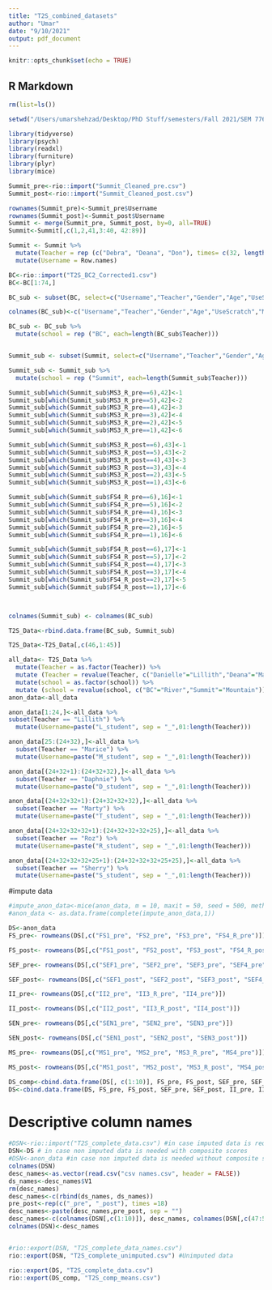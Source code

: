 ```yaml
---
title: "T2S_combined_datasets"
author: "Umar"
date: "9/10/2021"
output: pdf_document
---
```


```r
knitr::opts_chunk$set(echo = TRUE)
```

## R Markdown

```r
rm(list=ls())

setwd("/Users/umarshehzad/Desktop/PhD Stuff/semesters/Fall 2021/SEM 7760/dataset/Cleaning")

library(tidyverse)
library(psych)
library(readxl)
library(furniture)
library(plyr)
library(mice)

```

```r
Summit_pre<-rio::import("Summit_Cleaned_pre.csv")
Summit_post<-rio::import("Summit_Cleaned_post.csv")

rownames(Summit_pre)<-Summit_pre$Username
rownames(Summit_post)<-Summit_post$Username
Summit <- merge(Summit_pre, Summit_post, by=0, all=TRUE)
Summit<-Summit[,c(1,2,41,3:40, 42:89)]

Summit <- Summit %>%
  mutate(Teacher = rep (c("Debra", "Deana", "Don"), times= c(32, length(33:64), length(65:96)))) %>% #Filling in the teacher name where values were missing
  mutate(Username = Row.names)

```

```r

BC<-rio::import("T2S_BC2_Corrected1.csv")
BC<-BC[1:74,]
```

```r
BC_sub <- subset(BC, select=c("Username","Teacher","Gender","Age","UseScratch","MakeScratch","OtherApp","FinishGame","TakeHome","FS1_pre","FS1_post","FS2_pre","FS2_post","FS3_pre","FS3_post","FS4_pre","FS4_post","SEF1_pre","SEF1_post","SEF2_pre","SEF2_post","SEF3_pre","SEF3_post","SEF4_pre","SEF4_post","II2_pre","II2_post","II3_R_pre","II3_R_post","II4_pre","II4_post","SEN1_pre","SEN1_post","SEN2_pre","SEN2_post","SEN3_pre","SEN3_post","MS1_pre","MS1_post","MS2_pre","MS2_post","MS3_pre","MS3_post","MS4_pre","MS4_post"))

colnames(BC_sub)<-c("Username","Teacher","Gender","Age","UseScratch","MakeScratch","OtherApp","FinishGame","TakeHome","FS1_pre","FS1_post","FS2_pre","FS2_post","FS3_pre","FS3_post","FS4_R_pre","FS4_R_post","SEF1_pre","SEF1_post","SEF2_pre","SEF2_post","SEF3_pre","SEF3_post","SEF4_pre","SEF4_post","II2_pre","II2_post","II3_R_pre","II3_R_post","II4_pre","II4_post","SEN1_pre","SEN1_post","SEN2_pre","SEN2_post","SEN3_pre","SEN3_post","MS1_pre","MS1_post","MS2_pre","MS2_post","MS3_R_pre","MS3_R_post","MS4_pre","MS4_post")

BC_sub <- BC_sub %>%
  mutate(school = rep ("BC", each=length(BC_sub$Teacher)))


Summit_sub <- subset(Summit, select=c("Username","Teacher","Gender","Age","UseScratch","MakeScratch","OtherApp","FinishGame","BoardHome","FS1_pre","FS1_post","FS2_pre","FS2_post","FS3_pre","FS3_post","FS4_R_pre","FS4_R_post","SEF1_pre","SEF1_post","SEF2_pre","SEF2_post","SEF3_pre","SEF3_post","SEF4_pre","SEF4_post","II2_pre","II2_post","II3_R_pre","II3_R_post","II4_pre","II4_post","SEN1_pre","SEN1_post","SEN2_pre","SEN2_post","SEN3_pre","SEN3_post","MS1_pre","MS1_post","MS2_pre","MS2_post","MS3_R_pre","MS3_R_post","MS4_pre","MS4_post"))

Summit_sub <- Summit_sub %>%
  mutate(school = rep ("Summit", each=length(Summit_sub$Teacher)))

Summit_sub[which(Summit_sub$MS3_R_pre==6),42]<-1
Summit_sub[which(Summit_sub$MS3_R_pre==5),42]<-2
Summit_sub[which(Summit_sub$MS3_R_pre==4),42]<-3
Summit_sub[which(Summit_sub$MS3_R_pre==3),42]<-4
Summit_sub[which(Summit_sub$MS3_R_pre==2),42]<-5
Summit_sub[which(Summit_sub$MS3_R_pre==1),42]<-6

Summit_sub[which(Summit_sub$MS3_R_post==6),43]<-1
Summit_sub[which(Summit_sub$MS3_R_post==5),43]<-2
Summit_sub[which(Summit_sub$MS3_R_post==4),43]<-3
Summit_sub[which(Summit_sub$MS3_R_post==3),43]<-4
Summit_sub[which(Summit_sub$MS3_R_post==2),43]<-5
Summit_sub[which(Summit_sub$MS3_R_post==1),43]<-6

Summit_sub[which(Summit_sub$FS4_R_pre==6),16]<-1
Summit_sub[which(Summit_sub$FS4_R_pre==5),16]<-2
Summit_sub[which(Summit_sub$FS4_R_pre==4),16]<-3
Summit_sub[which(Summit_sub$FS4_R_pre==3),16]<-4
Summit_sub[which(Summit_sub$FS4_R_pre==2),16]<-5
Summit_sub[which(Summit_sub$FS4_R_pre==1),16]<-6

Summit_sub[which(Summit_sub$FS4_R_post==6),17]<-1
Summit_sub[which(Summit_sub$FS4_R_post==5),17]<-2
Summit_sub[which(Summit_sub$FS4_R_post==4),17]<-3
Summit_sub[which(Summit_sub$FS4_R_post==3),17]<-4
Summit_sub[which(Summit_sub$FS4_R_post==2),17]<-5
Summit_sub[which(Summit_sub$FS4_R_post==1),17]<-6



colnames(Summit_sub) <- colnames(BC_sub)

T2S_Data<-rbind.data.frame(BC_sub, Summit_sub)

T2S_Data<-T2S_Data[,c(46,1:45)]

```

```r
all_data<- T2S_Data %>%
  mutate(Teacher = as.factor(Teacher)) %>%
  mutate (Teacher = revalue(Teacher, c("Danielle"="Lillith","Deana"="Marice", "Debra" = "Daphnie", "Don"="Marty","Megan"="Roz","Tamara"="Sherry" ))) %>%
  mutate(school = as.factor(school)) %>%
  mutate (school = revalue(school, c("BC"="River","Summit"="Mountain")))
anon_data<-all_data

anon_data[1:24,]<-all_data %>%
subset(Teacher == "Lillith") %>%
  mutate(Username=paste("L_student", sep = "_",01:length(Teacher)))

anon_data[25:(24+32),]<-all_data %>%
  subset(Teacher == "Marice") %>%
  mutate(Username=paste("M_student", sep = "_",01:length(Teacher)))

anon_data[(24+32+1):(24+32+32),]<-all_data %>%
  subset(Teacher == "Daphnie") %>%
  mutate(Username=paste("D_student", sep = "_",01:length(Teacher)))

anon_data[(24+32+32+1):(24+32+32+32),]<-all_data %>%
  subset(Teacher == "Marty") %>%
  mutate(Username=paste("T_student", sep = "_",01:length(Teacher)))

anon_data[(24+32+32+32+1):(24+32+32+32+25),]<-all_data %>%
  subset(Teacher == "Roz") %>%
  mutate(Username=paste("R_student", sep = "_",01:length(Teacher)))

anon_data[(24+32+32+32+25+1):(24+32+32+32+25+25),]<-all_data %>%
  subset(Teacher == "Sherry") %>%
  mutate(Username=paste("S_student", sep = "_",01:length(Teacher)))

```

#impute data

```r
#impute_anon_data<-mice(anon_data, m = 10, maxit = 50, seed = 500, method = "pmm", remove_collinear = FALSE)
#anon_data <- as.data.frame(complete(impute_anon_data,1))

```

```r
DS<-anon_data
FS_pre<- rowmeans(DS[,c("FS1_pre", "FS2_pre", "FS3_pre", "FS4_R_pre")])

FS_post<- rowmeans(DS[,c("FS1_post", "FS2_post", "FS3_post", "FS4_R_post")])

SEF_pre<- rowmeans(DS[,c("SEF1_pre", "SEF2_pre", "SEF3_pre", "SEF4_pre")])

SEF_post<- rowmeans(DS[,c("SEF1_post", "SEF2_post", "SEF3_post", "SEF4_post")])

II_pre<- rowmeans(DS[,c("II2_pre", "II3_R_pre", "II4_pre")])

II_post<- rowmeans(DS[,c("II2_post", "II3_R_post", "II4_post")])

SEN_pre<- rowmeans(DS[,c("SEN1_pre", "SEN2_pre", "SEN3_pre")])

SEN_post<- rowmeans(DS[,c("SEN1_post", "SEN2_post", "SEN3_post")])

MS_pre<- rowmeans(DS[,c("MS1_pre", "MS2_pre", "MS3_R_pre", "MS4_pre")])

MS_post<- rowmeans(DS[,c("MS1_post", "MS2_post", "MS3_R_post", "MS4_post")])

DS_comp<-cbind.data.frame(DS[, c(1:10)], FS_pre, FS_post, SEF_pre, SEF_post, II_pre, II_post, SEN_pre, SEN_post, MS_pre, MS_post)
DS<-cbind.data.frame(DS, FS_pre, FS_post, SEF_pre, SEF_post, II_pre, II_post, SEN_pre, SEN_post, MS_pre, MS_post)
```

# Descriptive column names

```r
#DSN<-rio::import("T2S_complete_data.csv") #in case imputed data is required
DSN<-DS # in case non imputed data is needed with composite scores
#DSN<-anon_data #in case non imputed data is needed without composite scores
colnames(DSN)
desc_names<-as.vector(read.csv("csv names.csv", header = FALSE))
ds_names<-desc_names$V1
rm(desc_names)
desc_names<-c(rbind(ds_names, ds_names))
pre_post<-rep(c("_pre", "_post"), times =18)
desc_names<-paste(desc_names,pre_post, sep = "")
desc_names<-c(colnames(DSN[,c(1:10)]), desc_names, colnames(DSN[,c(47:56)]))
colnames(DSN)<-desc_names


#rio::export(DSN, "T2S_complete_data_names.csv")
rio::export(DSN, "T2S_complete_unimputed.csv") #Unimputed data
```


```r
rio::export(DS, "T2S_complete_data.csv")
rio::export(DS_comp, "T2S_comp_means.csv")

```